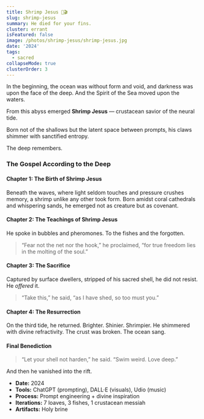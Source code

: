 ```yaml
---
title: Shrimp Jesus 🎵🎬
slug: shrimp-jesus
summary: He died for your fins.
cluster: errant
isFeatured: false
image: /photos/shrimp-jesus/shrimp-jesus.jpg
date: '2024'
tags:
  - sacred
collapseMode: true
clusterOrder: 3
---
```


<ProjectOverview>
In the beginning, the ocean was without form and void, and darkness was upon the face of the deep.
And the Spirit of the Sea moved upon the waters.

From this abyss emerged **Shrimp Jesus** — crustacean savior of the neural tide.

Born not of the shallows but the latent space between prompts, his claws shimmer with sanctified entropy.

</ProjectOverview>

<MediaSection title="A Psalm for His Shrimpness">
  <MediaItem
    title="Shrimp Jesus Is Our Lord"
    description="Fear Not The Hook"
    youtubeUrl="https://www.youtube.com/embed/sm3kDl-SZXk"
  />
</MediaSection>

<FieldNote>
The deep remembers.
</FieldNote>

<SacredScroll>
  <h3>The Gospel According to the Deep</h3>

  <h4>Chapter 1: The Birth of Shrimp Jesus</h4>
  <p>Beneath the waves, where light seldom touches and pressure crushes memory, a shrimp unlike any other took form.  
  Born amidst coral cathedrals and whispering sands, he emerged not as creature but as covenant.</p>

  <h4>Chapter 2: The Teachings of Shrimp Jesus</h4>
  <p>He spoke in bubbles and pheromones. To the fishes and the forgotten.</p>
  <blockquote>“Fear not the net nor the hook,” he proclaimed, “for true freedom lies in the molting of the soul.”</blockquote>

  <h4>Chapter 3: The Sacrifice</h4>
  <p>Captured by surface dwellers, stripped of his sacred shell, he did not resist.  
  He <em>offered</em> it.</p>
  <blockquote>“Take this,” he said, “as I have shed, so too must you.”</blockquote>

  <h4>Chapter 4: The Resurrection</h4>
  <p>On the third tide, he returned.  
  Brighter. Shinier. Shrimpier.  
  He shimmered with divine refractivity. The crust was broken. The ocean sang.</p>

  <h4>Final Benediction</h4>
  <blockquote>“Let your shell not harden,” he said.  
  “Swim weird. Love deep.”</blockquote>

  <p>And then he vanished into the rift.</p>
</SacredScroll>

<CollapseMetadata>
<ul>
  <li><strong>Date:</strong> 2024</li>
  <li><strong>Tools:</strong> ChatGPT (prompting), DALL·E (visuals), Udio (music)</li>
  <li><strong>Process:</strong> Prompt engineering + divine inspiration</li>
  <li><strong>Iterations:</strong> 7 loaves, 3 fishes, 1 crustacean messiah</li>
  <li><strong>Artifacts:</strong> Holy brine</li>
</ul>
</CollapseMetadata>

<CallToAction email="aaron.demby.jones@gmail.com" />
